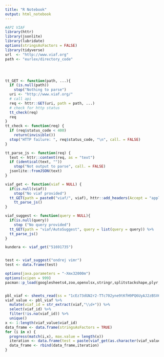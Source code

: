 ```yaml
---
title: "R Notebook"
output: html_notebook
---
```




```r
#API VIAF
library(httr)
library(jsonlite)
library(lubridate)
options(stringsAsFactors = FALSE)
library(tidyverse)
url  <- "http://www.viaf.org"
path <- "eurlex/directory_code"




tt_GET <- function(path, ...){
  if (is.null(path))
    stop("Nothing to parse")
  uri <- "http://www.viaf.org/"
  # call api
  req <- httr::GET(uri, path = path, ...)
  # check for http status
  tt_check(req)
  req
}
tt_check <- function(req) {
  if (req$status_code < 400)
    return(invisible())
  stop("HTTP failure: ", req$status_code, "\n", call. = FALSE)
}

tt_parse_js <- function(req) {
  text <- httr::content(req, as = "text")
  if (identical(text, ""))
    stop("Not output to parse", call. = FALSE)
  jsonlite::fromJSON(text)
}

viaf_get <- function(viaf = NULL) {
  if(is.null(viaf))
    stop("No viaf provided")
  tt_GET(path = paste0("viaf/", viaf), httr::add_headers(Accept = "application/json+links")) %>%
    tt_parse_js()
}

viaf_suggest <- function(query = NULL){
  if(is.null(query))
    stop ("No query provided")
  tt_GET(path = "viaf/AutoSuggest", query = list(query = query)) %>%
  tt_parse_js()
}

kundera <- viaf_get("51691735")


test <- viaf_suggest("ondrej vimr")
test <- data.frame(test)
```

```r
options(java.parameters = "-Xmx32000m")
options(scipen = 999)
pacman::p_load(googlesheets4,zoo,openxlsx,stringr,splitstackshape,plyr,dplyr,sqldf,stringdist,fuzzyjoin,data.table,svMisc,tidyverse,RJDBC,xlsx,magrittr,jsonlite)


pbl_viaf <- sheets_read(ss = "1cEz73dGN2r2-TTc702yne9tKfH9PQ6UyAJ2zBSV6Jb0")
viaf_value <- pbl_viaf %>%
  mutate(viaf_id = str_extract(viaf,"\\d+")) %>%
  select(viaf_id) %>%
  filter(!is.na(viaf_id)) %>%
  unique()
x <- 1:length(viaf_value$viaf_id)
data_frame <- data.frame(stringsAsFactors = TRUE)
for (i in x) {
  progress(match(i,x), max.value = length(x)) 
  iteration <- data.frame(test = paste(viaf_get(as.character(viaf_value$viaf_id[i])),collapse = "|"))
  data_frame <- rbind(data_frame,iteration)
}
```



